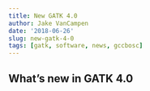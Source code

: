 ```yaml
---
title: New GATK 4.0
author: Jake VanCampen
date: '2018-06-26'
slug: new-gatk-4-0
tags: [gatk, software, news, gccbosc]
---
```



## What's new in GATK 4.0 

